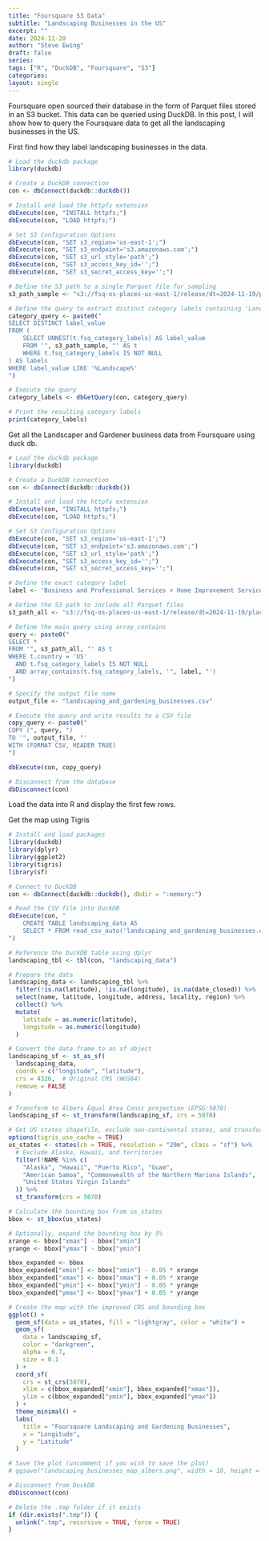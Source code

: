 ```yaml
---
title: "Foursquare S3 Data"
subtitle: "Landscaping Businesses in the US"
excerpt: ""
date: 2024-11-20
author: "Steve Ewing"
draft: false
series:
tags: ["R", "DuckDB", "Foursquare", "S3"]
categories: 
layout: single
---
```


Foursquare open sourced their database in the form of Parquet files stored in an S3 bucket. This data can be queried using DuckDB. In this post, I will show how to query the Foursquare data to get all the landscaping businesses in the US.

First find how they label landscaping businesses in the data.

```r
# Load the duckdb package
library(duckdb)

# Create a DuckDB connection
con <- dbConnect(duckdb::duckdb())

# Install and load the httpfs extension
dbExecute(con, "INSTALL httpfs;")
dbExecute(con, "LOAD httpfs;")

# Set S3 Configuration Options
dbExecute(con, "SET s3_region='us-east-1';")
dbExecute(con, "SET s3_endpoint='s3.amazonaws.com';")
dbExecute(con, "SET s3_url_style='path';")
dbExecute(con, "SET s3_access_key_id='';")
dbExecute(con, "SET s3_secret_access_key='';")

# Define the S3 path to a single Parquet file for sampling
s3_path_sample <- "s3://fsq-os-places-us-east-1/release/dt=2024-11-19/places/parquet/places-00000.snappy.parquet"

# Define the query to extract distinct category labels containing 'Landscape'
category_query <- paste0("
SELECT DISTINCT label_value
FROM (
    SELECT UNNEST(t.fsq_category_labels) AS label_value
    FROM '", s3_path_sample, "' AS t
    WHERE t.fsq_category_labels IS NOT NULL
) AS labels
WHERE label_value LIKE '%Landscape%'
")

# Execute the query
category_labels <- dbGetQuery(con, category_query)

# Print the resulting category labels
print(category_labels)

```


Get all the Landscaper and Gardener business data from Foursquare using duck db.

```r
# Load the duckdb package
library(duckdb)

# Create a DuckDB connection
con <- dbConnect(duckdb::duckdb())

# Install and load the httpfs extension
dbExecute(con, "INSTALL httpfs;")
dbExecute(con, "LOAD httpfs;")

# Set S3 Configuration Options
dbExecute(con, "SET s3_region='us-east-1';")
dbExecute(con, "SET s3_endpoint='s3.amazonaws.com';")
dbExecute(con, "SET s3_url_style='path';")
dbExecute(con, "SET s3_access_key_id='';")
dbExecute(con, "SET s3_secret_access_key='';")

# Define the exact category label
label <- 'Business and Professional Services > Home Improvement Service > Landscaper and Gardener'

# Define the S3 path to include all Parquet files
s3_path_all <- "s3://fsq-os-places-us-east-1/release/dt=2024-11-19/places/parquet/*.parquet"

# Define the main query using array_contains
query <- paste0("
SELECT *
FROM '", s3_path_all, "' AS t
WHERE t.country = 'US'
  AND t.fsq_category_labels IS NOT NULL
  AND array_contains(t.fsq_category_labels, '", label, "')
")

# Specify the output file name
output_file <- "landscaping_and_gardening_businesses.csv"

# Execute the query and write results to a CSV file
copy_query <- paste0("
COPY (", query, ")
TO '", output_file, "'
WITH (FORMAT CSV, HEADER TRUE)
")

dbExecute(con, copy_query)

# Disconnect from the database
dbDisconnect(con)

```

Load the data into R and display the first few rows.

Get the map using Tigris

```r
# Install and load packages
library(duckdb)
library(dplyr)
library(ggplot2)
library(tigris)
library(sf)

# Connect to DuckDB
con <- dbConnect(duckdb::duckdb(), dbdir = ":memory:")

# Read the CSV file into DuckDB
dbExecute(con, "
    CREATE TABLE landscaping_data AS
    SELECT * FROM read_csv_auto('landscaping_and_gardening_businesses.csv')
")

# Reference the DuckDB table using dplyr
landscaping_tbl <- tbl(con, "landscaping_data")

# Prepare the data
landscaping_data <- landscaping_tbl %>%
  filter(!is.na(latitude), !is.na(longitude), is.na(date_closed)) %>%
  select(name, latitude, longitude, address, locality, region) %>%
  collect() %>%
  mutate(
    latitude = as.numeric(latitude),
    longitude = as.numeric(longitude)
  )

# Convert the data frame to an sf object
landscaping_sf <- st_as_sf(
  landscaping_data,
  coords = c("longitude", "latitude"),
  crs = 4326,  # Original CRS (WGS84)
  remove = FALSE
)

# Transform to Albers Equal Area Conic projection (EPSG:5070)
landscaping_sf <- st_transform(landscaping_sf, crs = 5070)

# Get US states shapefile, exclude non-continental states, and transform to the same CRS
options(tigris_use_cache = TRUE)
us_states <- states(cb = TRUE, resolution = "20m", class = "sf") %>%
  # Exclude Alaska, Hawaii, and territories
  filter(!NAME %in% c(
    "Alaska", "Hawaii", "Puerto Rico", "Guam",
    "American Samoa", "Commonwealth of the Northern Mariana Islands",
    "United States Virgin Islands"
  )) %>%
  st_transform(crs = 5070)

# Calculate the bounding box from us_states
bbox <- st_bbox(us_states)

# Optionally, expand the bounding box by 5%
xrange <- bbox["xmax"] - bbox["xmin"]
yrange <- bbox["ymax"] - bbox["ymin"]

bbox_expanded <- bbox
bbox_expanded["xmin"] <- bbox["xmin"] - 0.05 * xrange
bbox_expanded["xmax"] <- bbox["xmax"] + 0.05 * xrange
bbox_expanded["ymin"] <- bbox["ymin"] - 0.05 * yrange
bbox_expanded["ymax"] <- bbox["ymax"] + 0.05 * yrange

# Create the map with the improved CRS and bounding box
ggplot() +
  geom_sf(data = us_states, fill = "lightgray", color = "white") +
  geom_sf(
    data = landscaping_sf,
    color = "darkgreen",
    alpha = 0.7,
    size = 0.1
  ) +
  coord_sf(
    crs = st_crs(5070),
    xlim = c(bbox_expanded["xmin"], bbox_expanded["xmax"]),
    ylim = c(bbox_expanded["ymin"], bbox_expanded["ymax"])
  ) +
  theme_minimal() +
  labs(
    title = "Foursquare Landscaping and Gardening Businesses",
    x = "Longitude",
    y = "Latitude"
  )

# Save the plot (uncomment if you wish to save the plot)
# ggsave("landscaping_businesses_map_albers.png", width = 10, height = 6)

# Disconnect from DuckDB
dbDisconnect(con)

# Delete the .tmp folder if it exists
if (dir.exists(".tmp")) {
  unlink(".tmp", recursive = TRUE, force = TRUE)
}

```

